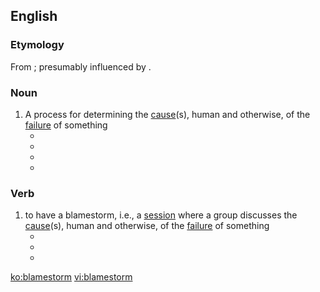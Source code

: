 ==English==

===Etymology===
From {{compound|blame|storm|lang=en}}; presumably influenced by {{m|en|brainstorm}}.

===Noun===
{{en-noun}}

# A process for determining the [[cause]](s), human and otherwise, of the [[failure]] of something
#* {{quote-book|title=The Lion's Game|page=354|author=Nelson DeMille|year=2000|passage=This was more of a brainstorming session, which is better than a '''blamestorm''', and we were all invited to share and contribute.}}
#* {{quote-news|author=The Magpie|title=Harsh realities|work=Townsville Bulletin|date=Feb 16, 2008|passage=SO is this the end to the '''blamestorm''' which has swirled around black/white relations in Australia for more than 200 years?}}
#* {{quote-news|author=Gary Crooks|work=Spokane Spokesman-Review|date=Nov 30, 2008|passage=Apathetic, yet curious, he solved the conundrum by facebooking his prey, then weathering the '''blamestorm'''. Victory was his.}}
#* {{quote-news|title=Enough blamestorming!|author=Carlos Amato|work=The Times (Johannesburg)|date=Apr 24, 2008|passage=We should all be ashamed of ourselves for using Leila Parreira’s grave illness, and her husband’s departure to be with her, as a pretext for a ridiculously futile '''blamestorm'''.}}

===Verb===
{{en-verb}}

# to have a blamestorm, i.e., a [[session]] where a group discusses the [[cause]](s), human and otherwise, of the [[failure]] of something
#* {{quote-book|title=Sams Teach Yourself Network Troubleshooting in 24 Hours|page=176|author=Jonathan Feldman|year=2002|passage=So before '''blamestorming''' wireless, make sure that the problem does not exist when you are using wired networking.}}
#* {{quote-news|title=Create a no-blame lab environment.|work=Medical Laboratory Observer|date=Oct 1, 2004|passage=Instead of brainstorming and problem-solving, professionals '''blamestormed''', creating more problems and inaction.}}
#* {{quote-newsgroup|author=Rick Y|title=Thanks Birds..|newsgroup=alt.sports.football.pro.phila-eagles|url=http://groups.google.com/group/alt.sports.football.pro.phila-eagles/browse_thread/thread/91c21d7acc3fa4ba/69de11b2bf179590?hl=en&q=to-blamestorm#69de11b2bf179590|date=Feb 7 2005|passage=I'm gald to see that there are people like you that appreciate the Eagles and aren't just looking to '''blamestorm''' and blow off steam.}}

[[ko:blamestorm]]
[[vi:blamestorm]]